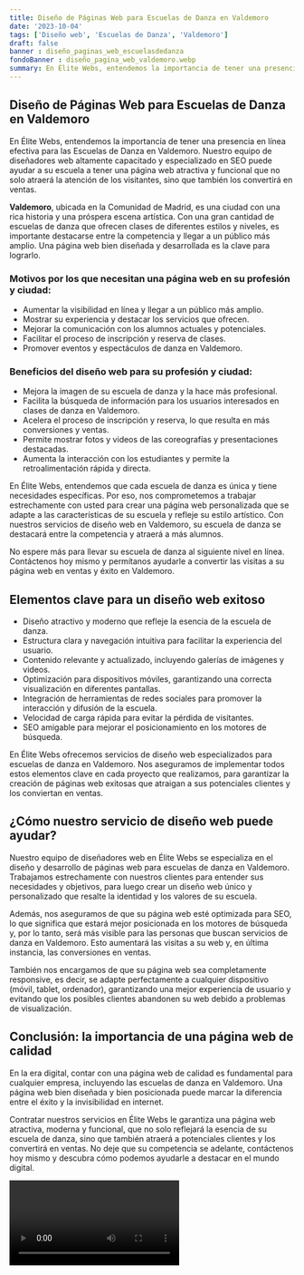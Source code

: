 ```yaml
---
title: Diseño de Páginas Web para Escuelas de Danza en Valdemoro
date: '2023-10-04'
tags: ['Diseño web', 'Escuelas de Danza', 'Valdemoro']
draft: false
banner : diseño_paginas_web_escuelasdedanza
fondoBanner : diseño_pagina_web_valdemoro.webp
summary: En Élite Webs, entendemos la importancia de tener una presencia en línea efectiva para las Escuelas de Danza en Valdemoro. Nuestro equipo de diseñadores web altamente capacitado y especializado en SEO puede ayudar a su escuela a tener una página web atractiva y funcional que no solo atraerá la atención de los visitantes, sino que también los convertirá en ventas.
---
```


## Diseño de Páginas Web para Escuelas de Danza en Valdemoro

En Élite Webs, entendemos la importancia de tener una presencia en línea efectiva para las Escuelas de Danza en Valdemoro. Nuestro equipo de diseñadores web altamente capacitado y especializado en SEO puede ayudar a su escuela a tener una página web atractiva y funcional que no solo atraerá la atención de los visitantes, sino que también los convertirá en ventas.

**Valdemoro**, ubicada en la Comunidad de Madrid, es una ciudad con una rica historia y una próspera escena artística. Con una gran cantidad de escuelas de danza que ofrecen clases de diferentes estilos y niveles, es importante destacarse entre la competencia y llegar a un público más amplio. Una página web bien diseñada y desarrollada es la clave para lograrlo.

### Motivos por los que necesitan una página web en su profesión y ciudad:

- Aumentar la visibilidad en línea y llegar a un público más amplio.
- Mostrar su experiencia y destacar los servicios que ofrecen.
- Mejorar la comunicación con los alumnos actuales y potenciales.
- Facilitar el proceso de inscripción y reserva de clases.
- Promover eventos y espectáculos de danza en Valdemoro.

### Beneficios del diseño web para su profesión y ciudad:

- Mejora la imagen de su escuela de danza y la hace más profesional.
- Facilita la búsqueda de información para los usuarios interesados en clases de danza en Valdemoro.
- Acelera el proceso de inscripción y reserva, lo que resulta en más conversiones y ventas.
- Permite mostrar fotos y videos de las coreografías y presentaciones destacadas.
- Aumenta la interacción con los estudiantes y permite la retroalimentación rápida y directa.

En Élite Webs, entendemos que cada escuela de danza es única y tiene necesidades específicas. Por eso, nos comprometemos a trabajar estrechamente con usted para crear una página web personalizada que se adapte a las características de su escuela y refleje su estilo artístico. Con nuestros servicios de diseño web en Valdemoro, su escuela de danza se destacará entre la competencia y atraerá a más alumnos.

No espere más para llevar su escuela de danza al siguiente nivel en línea. Contáctenos hoy mismo y permítanos ayudarle a convertir las visitas a su página web en ventas y éxito en Valdemoro.

<GifSeo />

<Cta />

## Elementos clave para un diseño web exitoso

- Diseño atractivo y moderno que refleje la esencia de la escuela de danza.
- Estructura clara y navegación intuitiva para facilitar la experiencia del usuario.
- Contenido relevante y actualizado, incluyendo galerías de imágenes y videos.
- Optimización para dispositivos móviles, garantizando una correcta visualización en diferentes pantallas.
- Integración de herramientas de redes sociales para promover la interacción y difusión de la escuela.
- Velocidad de carga rápida para evitar la pérdida de visitantes.
- SEO amigable para mejorar el posicionamiento en los motores de búsqueda.

En Élite Webs ofrecemos servicios de diseño web especializados para escuelas de danza en Valdemoro. Nos aseguramos de implementar todos estos elementos clave en cada proyecto que realizamos, para garantizar la creación de páginas web exitosas que atraigan a sus potenciales clientes y los conviertan en ventas.

## ¿Cómo nuestro servicio de diseño web puede ayudar?

Nuestro equipo de diseñadores web en Élite Webs se especializa en el diseño y desarrollo de páginas web para escuelas de danza en Valdemoro. Trabajamos estrechamente con nuestros clientes para entender sus necesidades y objetivos, para luego crear un diseño web único y personalizado que resalte la identidad y los valores de su escuela.

Además, nos aseguramos de que su página web esté optimizada para SEO, lo que significa que estará mejor posicionada en los motores de búsqueda y, por lo tanto, será más visible para las personas que buscan servicios de danza en Valdemoro. Esto aumentará las visitas a su web y, en última instancia, las conversiones en ventas.

También nos encargamos de que su página web sea completamente responsive, es decir, se adapte perfectamente a cualquier dispositivo (móvil, tablet, ordenador), garantizando una mejor experiencia de usuario y evitando que los posibles clientes abandonen su web debido a problemas de visualización.

## Conclusión: la importancia de una página web de calidad

En la era digital, contar con una página web de calidad es fundamental para cualquier empresa, incluyendo las escuelas de danza en Valdemoro. Una página web bien diseñada y bien posicionada puede marcar la diferencia entre el éxito y la invisibilidad en internet.

Contratar nuestros servicios en Élite Webs le garantiza una página web atractiva, moderna y funcional, que no solo reflejará la esencia de su escuela de danza, sino que también atraerá a potenciales clientes y los convertirá en ventas. No deje que su competencia se adelante, contáctenos hoy mismo y descubra cómo podemos ayudarle a destacar en el mundo digital.

<Video />

<CtaBot job='Escuelas de Danza' city='Valdemoro'/>

<Gmaps query='Valdemoro+españa+maps' />
